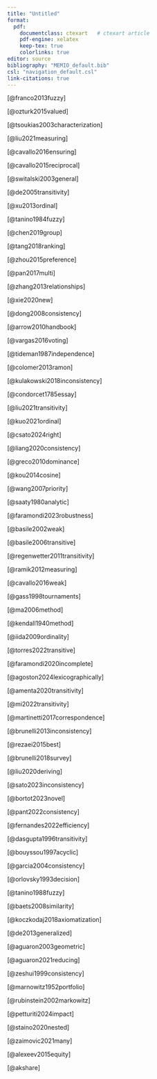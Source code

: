 ```yaml
---
title: "Untitled"
format: 
  pdf:
    documentclass: ctexart   # ctexart article
    pdf-engine: xelatex
    keep-tex: true
    colorlinks: true
editor: source
bibliography: "MEMIO_default.bib"
csl: "navigation_default.csl"
link-citations: true
---
```








[@franco2013fuzzy]

[@ozturk2015valued]

[@tsoukias2003characterization]

[@liu2021measuring]

[@cavallo2016ensuring]

[@cavallo2015reciprocal]

[@switalski2003general]

[@de2005transitivity]

[@xu2013ordinal]

[@tanino1984fuzzy]

[@chen2019group]

[@tang2018ranking]

[@zhou2015preference]

[@pan2017multi]

[@zhang2013relationships]

[@xie2020new]

[@dong2008consistency]

[@arrow2010handbook]

[@vargas2016voting]

[@tideman1987independence]

[@colomer2013ramon]

[@kulakowski2018inconsistency]

[@condorcet1785essay]

[@liu2021transitivity]

[@kuo2021ordinal]

[@csato2024right]

[@liang2020consistency]

[@greco2010dominance]

[@kou2014cosine]

[@wang2007priority]

[@saaty1980analytic]

[@faramondi2023robustness]

[@basile2002weak]

[@basile2006transitive]

[@regenwetter2011transitivity]

[@ramik2012measuring]

[@cavallo2016weak]

[@gass1998tournaments]

[@ma2006method]

[@kendall1940method]

[@iida2009ordinality]

[@torres2022transitive]

[@faramondi2020incomplete]

[@agoston2024lexicographically]

[@amenta2020transitivity]

[@mi2022transitivity]

[@martinetti2017correspondence]

[@brunelli2013inconsistency]

[@rezaei2015best]

[@brunelli2018survey]

[@liu2020deriving]

[@sato2023inconsistency]

[@bortot2023novel]

[@pant2022consistency]

[@fernandes2022efficiency]

[@dasgupta1996transitivity]

[@bouyssou1997acyclic]

[@garcia2004consistency]

[@orlovsky1993decision]

[@tanino1988fuzzy]

[@baets2008similarity]

[@koczkodaj2018axiomatization]

[@de2013generalized]

[@aguaron2003geometric]

[@aguaron2021reducing]

[@zeshui1999consistency]

[@marnowitz1952portfolio]

[@rubinstein2002markowitz]

[@petturiti2024impact]

[@staino2020nested]

[@zaimovic2021many]

[@alexeev2015equity]

[@akshare]



